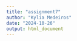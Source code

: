 ```yaml
---
title: "assignment7"
author: "Kylia Medeiros"
date: "2024-10-26"
output: html_document
---
```

```r

```


